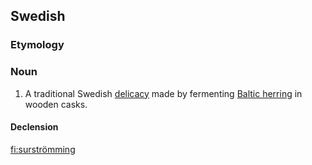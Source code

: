 ==Swedish==
{{wikipedia|lang=sv}}

===Etymology===
{{compound|lang=sv|sur|t1=sour|strömming|t2=Baltic herring}}

===Noun===
{{infl|sv|noun}}

# A traditional Swedish [[delicacy]] made by fermenting [[Baltic herring]] in wooden casks.

====Declension====
{{sv-noun-reg-ar|stem=surströmming}}

[[fi:surströmming]]